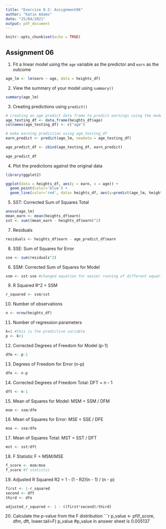---
title: "Exercise 8.2: Assignment06"
author: "Katie Adams"
date: "25/04/2021"
output: pdf_document
---

```{r setup, include=FALSE}
knitr::opts_chunk$set(echo = TRUE)
```

## Assignment 06
1. Fit a linear model using the `age` variable as the predictor and `earn` as the outcome
```{r, include=TRUE}
age_lm <- lm(earn ~ age, data = heights_df)
```

2. View the summary of your model using `summary()`
```{r, include=TRUE}
summary(age_lm)
```

3. Creating predictions using `predict()`
```{r, include=TRUE}
# creating an age predict data frame to predict earnings using the model
age_testing_df <- data.frame(heights_df$age)
colnames(age_testing_df) <- c("age")

# make earning prediction using age_testing_df
earn_predict <- predict(age_lm, newdata = age_testing_df)

age_predict_df <- cbind(age_testing_df, earn_predict)
  
age_predict_df
```
4. Plot the predictions against the original data
```{r, include=TRUE}
library(ggplot2)

ggplot(data = heights_df, aes(y = earn, x = age)) +
  geom_point(color='blue') +
  geom_line(color='red', data= heights_df, aes(y=predict(age_lm, heights_df), x=age))
```
5. SST: Corrected Sum of Squares Total
```{r, include=TRUE}
anova(age_lm)
mean_earn <- mean(heights_df$earn)
sst <- sum((mean_earn - heights_df$earn)^2)
```

7. Residuals
```{r, include=TRUE}
residuals <- heights_df$earn - age_predict_df$earn
```
8. SSE: Sum of Squares for Error
```{r, include=TRUE}
sse <- sum(residuals^2)
```
6. SSM: Corrected Sum of Squares for Model
```{r, include=TRUE}
ssm <- sst-sse #changed equation for easier running of different equations
```
9. R Squared R^2 = SSM\SST
```{r, include=TRUE}
r_squared <- ssm/sst
```
10. Number of observations
```{r, include=TRUE}
n <- nrow(heights_df)
```
11. Number of regression parameters
```{r, include=TRUE}
k=1 #this is the predictive variable
p <- k+1
```
12. Corrected Degrees of Freedom for Model (p-1)
```{r, include=TRUE}
dfm <- p-1
```
13. Degrees of Freedom for Error (n-p)
```{r, include=TRUE}
dfe <- n-p
```
14. Corrected Degrees of Freedom Total:   DFT = n - 1
```{r, include=TRUE}
dft <- n-1
```
15. Mean of Squares for Model:   MSM = SSM / DFM
```{r, include=TRUE}
msm <- ssm/dfm
```
16. Mean of Squares for Error:   MSE = SSE / DFE
```{r, include=TRUE}
mse <- sse/dfe
```
17. Mean of Squares Total:   MST = SST / DFT
```{r, include=TRUE}
mst <- sst/dft
```
18. F Statistic F = MSM/MSE
```{r, include=TRUE}
f_score <- msm/mse
f_score #f statistic
```
19. Adjusted R Squared R2 = 1 - (1 - R2)(n - 1) / (n - p)
```{r, include=TRUE}
first <- 1-r_squared
second <- dft
third <- dfe

adjusted_r_squared <- 1 - ((first*second)/third)
```
20. Calculate the p-value from the F distribution
```{r, include=TRUE}
p_value <- pf(f_score, dfm, dft, lower.tail=F)
p_value #p_value in answer sheet is 0.005137